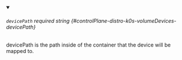 
<details className="config-field" data-expandable="false" open>
<summary>

###### `devicePath` <span className="config-field-required" data-required="false">required</span> <span className="config-field-type">string</span> <span className="config-field-default"></span> <span className="config-field-enum"></span> {#controlPlane-distro-k0s-volumeDevices-devicePath}

devicePath is the path inside of the container that the device will be mapped to.

</summary>



</details>
